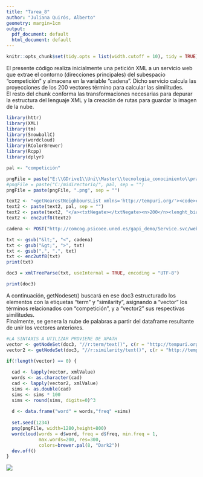 ```yaml
---
title: "Tarea_8"
author: "Juliana Quirós, Alberto"
geometry: margin=1cm
output:
  pdf_document: default
  html_document: default
---
```


```r
knitr::opts_chunk$set(tidy.opts = list(width.cutoff = 10), tidy = TRUE)
```

El presente código realiza inicialmente una petición XML a un servicio web que extrae el contorno (direcciones principales) del subespacio "competición" y almacena en la variable "cadena". Dicho servicio calcula las proyecciones  de los 200 vectores término para calcular las similitudes.   \
El resto del chunk conforma las transformaciones necesarias para depurar la estructura del lenguaje XML y la creación de rutas para guardar la imagen de la nube.

```r
library(httr)
library(XML)
library(tm)
library(SnowballC)
library(wordcloud)
library(RColorBrewer)
library(Rcpp)
library(dplyr)

pal <- "competición"

pngFile = paste("E:\\GDrive1\\Uni\\Master\\tecnologia_conocimiento\\practicas\\semantica_latente\\", pal, sep = "")
#pngFile = paste("C:/midirectorio/", pal, sep = "")
pngFile = paste(pngFile, ".png", sep = "")

text2 <- "<getNearestNeighboursList xmlns='http://tempuri.org/'><code>code_here</code><a>"
text2 <- paste(text2, pal, sep = "")
text2 <- paste(text2, "</a><txtNegate></txtNegate><n>200</n><lenght_biased>false</lenght_biased></getNearestNeighboursList>", sep = " ")
text2 <- enc2utf8(text2)

cadena <- POST("http://comcog.psicoee.uned.es/gapi_demo/Service.svc/webHttp/getNearestNeighboursList", body = text2, verbose(), content_type("text/xml"))

txt <- gsub("&lt;", "<", cadena)
txt <- gsub("&gt;", ">", txt)
txt <- gsub(",", ".", txt)
txt <- enc2utf8(txt)
print(txt)

doc3 = xmlTreeParse(txt, useInternal = TRUE, encoding = "UTF-8")

print(doc3)
```

A continuación, getNodeset() buscará en ese doc3 estructurado los elementos con la etiquetas "term" y "similarity", asignando a "vector" los términos relacionados con "competición", y a "vector2" sus respectivas similitudes. \
Finalmente, se genera la nube de palabras a partir del dataframe resultante de unir los vectores anteriores.

```r
#LA SINTAXIS A UTILIZAR PROVIENE DE XPATH
vector <- getNodeSet(doc3, "//r:term/text()", c(r = "http://tempuri.org/"))
vector2 <- getNodeSet(doc3, "//r:similarity/text()", c(r = "http://tempuri.org/"))

if(!length(vector) == 0) {
  
  cad <- lapply(vector, xmlValue)
  words <- as.character(cad)
  cad <- lapply(vector2, xmlValue)
  sims <- as.double(cad)  
  sims <- sims * 100
  sims <- round(sims, digits=0)^3    
  
  d <- data.frame("word" = words,"freq" =sims)
  
  set.seed(1234)
  png(pngFile, width=1280,height=800)
  wordcloud(words = d$word, freq = d$freq, min.freq = 1,
            max.words=200, res=300,
            colors=brewer.pal(8, "Dark2"))
  dev.off()
}

```




![](competici%C3%B3n.png)
